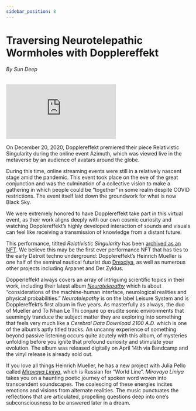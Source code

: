 ```yaml
---
sidebar_position: 8
---
```



# Traversing Neurotelepathic Wormholes with Dopplereffekt

###### By Sun Deep
<ImgUp className="img-up" />
<iframe class="video-embed" src="https://www.youtube-nocookie.com/embed/5cjHTHDifvk" title="YouTube video player" frameborder="0" allow="autoplay; fullscreen; picture-in-picture" allowfullscreen></iframe>
<ImgDown className="img-down" />

On December 20, 2020, Dopplereffekt premiered their piece Relativistic Singularity during the online event Azimuth, which was viewed live in the metaverse by an audience of avatars around the globe.

During this time, online streaming events were still in a relatively nascent stage amid the pandemic. This event took place on the eve of the great conjunction and was the culmination of a collective vision to make a gathering in which people could be “together” in some realm despite COVID restrictions. The event itself laid down the groundwork for what is now Black Sky.

We were extremely honored to have Dopplereffekt take part in this virtual event,  as their work aligns deeply with our own cosmic curiosity and watching Dopplereffekt’s highly developed interaction of sounds and visuals can feel like receiving a transmission of knowledge from a distant future. 

This performance, titlted _Relativistic Singularity_ has been [archived as an NFT](https://zora.co/collections/zora/7799). We believe this may be the first ever performance NFT that has ties to the early Detroit techno underground: Dopplereffekt’s Heinrich Mueller is one half of the seminal nautical futurist duo [Drexciya](https://en.wikipedia.org/wiki/Drexciya), as well as numerous other projects including Arpanet and Der Zyklus. 

Dopperleffekt always covers an array of intriguing scientific topics in their work, including their latest album _[Neurotelepathy](https://leisuresystem.bandcamp.com/album/neurotelepathy)_ which is about “considerations of the machine-human interface, neurological realities and physical probabilities.” _Neurotelepathy_ is on the label Leisure System and is Dopplereffekt’s first album in five years. As masterfully as always, the duo of Mueller and To Nhan Le Thi conjure up erudite sonic environments that seemingly tranduce the subject matter they are exploring into something that feels very much like a _Cerebral Data Download 2100 A.D._ which is one of the album’s aptly titled tracks. An uncanny experience of something beyond passive listening occurs quite acutely with this album, of mysteries unfolding before you ignite that profound curiosity and stimulate your evolution. The album was released digitally on April 14th via Bandcamp and the vinyl release is already sold out. 

If you love all things Heinrich Mueller, he has a new project with Julia Pello called _[Mirovaya Liniya](https://mirovayaliniya.bandcamp.com/)_, which is Russian for “World Line”. _Mirovaya Liniya_ takes you on a haunting poetic journey of spoken word woven into transcendent soundscapes. The coalescing of these energies incites emotions and visions from alternate realities. The music punctuates the reflections that are articulated, propelling questions deep into one’s subconsciousness to be answered later in a dream.
